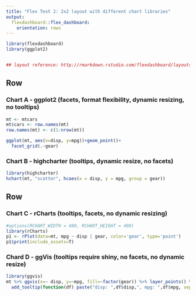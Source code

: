 ```yaml
---
title: "Flex Test 2: 2x2 layout with different chart libraries"
output: 
  flexdashboard::flex_dashboard:
    orientation: rows
---
```


```r
library(flexdashboard)
library(ggplot2)


## layout reference: http://rmarkdown.rstudio.com/flexdashboard/layouts.html
```

Row 
-----------------------------------------------------------------------

### Chart A - ggplot2 (facets, format flexibility, dynamic resizing, no tooltips)

```r
mt <- mtcars
mt$cars <- row.names(mt)
row.names(mt) <- c(1:nrow(mt))

ggplot(mt, aes(x=disp, y=mpg))+geom_point()+
  facet_grid(.~gear)
```


### Chart B - highcharter (tooltips, dynamic resize, no facets)

```r
library(highcharter)
hchart(mt, "scatter", hcaes(x = disp, y = mpg, group = gear))
```

Row
-----------------------------------------------------------------------


### Chart C - rCharts (tooltips, facets, no dynamic resizing)

```r
#options(RCHART_WIDTH = 480, RCHART_HEIGHT = 400)
library(rCharts)
p1 <- rPlot(data=mt, mpg ~ disp | gear, color='gear', type='point')
p1$print(include_assets=T)

```

### Chard D - ggVis (tooltips require shiny, no facets, no dynamic resize)

```r
library(ggvis)
mt %>% ggvis(x=~ disp, y=~mpg, fill=~factor(gear)) %>% layer_points() %>%
  add_tooltip(function(df) paste("disp: ",df$disp,", mpg: ",df$mpg, sep=""))

```


